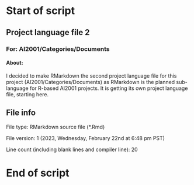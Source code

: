 # Start of script

## Project language file 2

### For: AI2001/Categories/Documents

#### About:

I decided to make RMarkdown the second project language file for this project (AI2001/Categories/Documents) as RMarkdown is the planned sub-language for R-based AI2001 projects. It is getting its own project language file, starting here.

## File info

File type: RMarkdown source file (*.Rmd)

File version: 1 (2023, Wednesday, February 22nd at 6:48 pm PST)

Line count (including blank lines and compiler line): 20

# End of script
